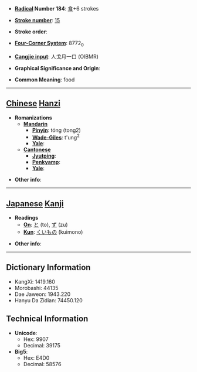 * '''[[Wiktionary:Chinese radical index| Radical]] Number 184''': [[Wiktionary:Chinese radical index 食|食]]+6 strokes

* '''[[Wiktionary:Chinese total strokes index|Stroke number]]''': [[Wiktionary:Chinese total strokes index 15|15]]

* '''Stroke order''': 

* '''[[Wiktionary:Chinese four corner index|Four-Corner System]]''': 8772<sub>0</sub>

* '''[[Wiktionary:Chinese Cangjie index|Cangjie input]]''': 人戈月一口 (OIBMR)

* '''Graphical Significance and Origin''': 

* '''Common Meaning''': food

----

== [[Chinese]] [[Hanzi]] ==

* '''Romanizations'''
** '''[[Mandarin]]'''
*** '''[[Pinyin]]''': tóng (tong2)
*** '''[[Wade-Giles]]''': t'ung<sup>2</sup>
*** '''[[Yale]]''': 
** '''[[Cantonese]]'''
*** '''[[Jyutping]]''':
*** '''[[Penkyamp]]''': 
*** '''[[Yale]]''': 

* '''Other info''': 

----

== [[Japanese]] [[Kanji]] ==

* '''Readings'''
** '''[[On]]''': [[と]] (to), [[ず]] (zu)
** '''[[Kun]]''': [[くいもの]] (kuimono)

* '''Other info''':  

----

== Dictionary Information ==

* KangXi: 1419.160
* Morobashi: 44135
* Dae Jaweon: 1943.220
* Hanyu Da Zidian: 74450.120

== Technical Information ==

* '''Unicode''':
** Hex: 9907
** Decimal: 39175
* '''Big5''':
** Hex: E4D0
** Decimal: 58576